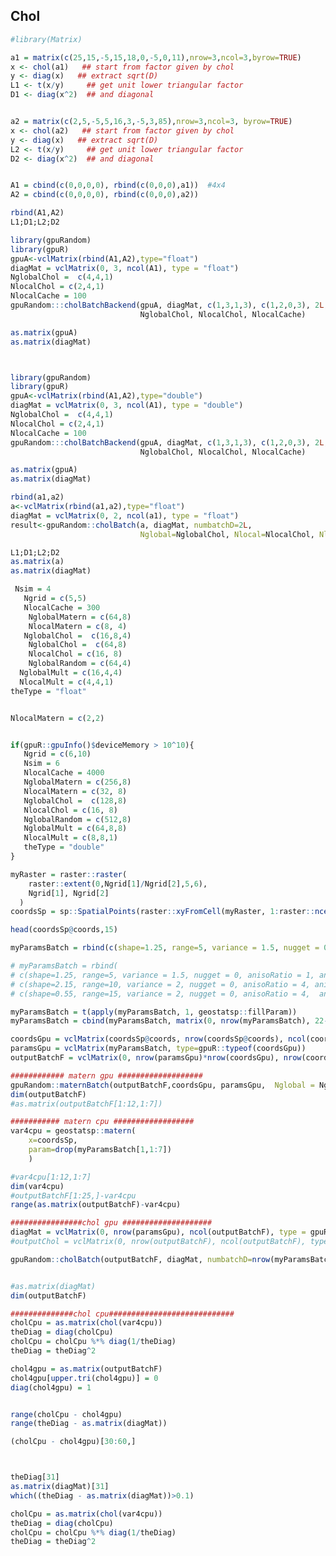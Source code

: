 <!--
%\VignetteEngine{knitr::knitr}
%\VignetteIndexEntry{cholBatch}
-->


## Chol
```r
#library(Matrix)

```


```r
a1 = matrix(c(25,15,-5,15,18,0,-5,0,11),nrow=3,ncol=3,byrow=TRUE)
x <- chol(a1)   ## start from factor given by chol
y <- diag(x)   ## extract sqrt(D)
L1 <- t(x/y)     ## get unit lower triangular factor
D1 <- diag(x^2)  ## and diagonal


a2 = matrix(c(2,5,-5,5,16,3,-5,3,85),nrow=3,ncol=3, byrow=TRUE)
x <- chol(a2)   ## start from factor given by chol
y <- diag(x)   ## extract sqrt(D)
L2 <- t(x/y)     ## get unit lower triangular factor
D2 <- diag(x^2)  ## and diagonal


A1 = cbind(c(0,0,0,0), rbind(c(0,0,0),a1))  #4x4
A2 = cbind(c(0,0,0,0), rbind(c(0,0,0),a2))

rbind(A1,A2)
L1;D1;L2;D2
```

```r
library(gpuRandom)
library(gpuR)
gpuA<-vclMatrix(rbind(A1,A2),type="float")
diagMat = vclMatrix(0, 3, ncol(A1), type = "float")
NglobalChol =  c(4,4,1)
NlocalChol = c(2,4,1)
NlocalCache = 100
gpuRandom:::cholBatchBackend(gpuA, diagMat, c(1,3,1,3), c(1,2,0,3), 2L,
                             NglobalChol, NlocalChol, NlocalCache)

as.matrix(gpuA)
as.matrix(diagMat)



library(gpuRandom)
library(gpuR)
gpuA<-vclMatrix(rbind(A1,A2),type="double")
diagMat = vclMatrix(0, 3, ncol(A1), type = "double")
NglobalChol =  c(4,4,1)
NlocalChol = c(2,4,1)
NlocalCache = 100
gpuRandom:::cholBatchBackend(gpuA, diagMat, c(1,3,1,3), c(1,2,0,3), 2L,
                             NglobalChol, NlocalChol, NlocalCache)

as.matrix(gpuA)
as.matrix(diagMat)
```









```r
rbind(a1,a2)
a<-vclMatrix(rbind(a1,a2),type="float")
diagMat = vclMatrix(0, 2, ncol(a1), type = "float")
result<-gpuRandom::cholBatch(a, diagMat, numbatchD=2L,
                             Nglobal=NglobalChol, Nlocal=NlocalChol, NlocalCache=NlocalCache)

L1;D1;L2;D2
as.matrix(a)
as.matrix(diagMat)
```

```r
 Nsim = 4
   Ngrid = c(5,5)
   NlocalCache = 300
    NglobalMatern = c(64,8) 
    NlocalMatern = c(8, 4)
   NglobalChol =  c(16,8,4)
    NglobalChol =  c(64,8)
    NlocalChol = c(16, 8)
    NglobalRandom = c(64,4)
  NglobalMult = c(16,4,4)   
  NlocalMult = c(4,4,1)   
theType = "float"


NlocalMatern = c(2,2)


if(gpuR::gpuInfo()$deviceMemory > 10^10){
   Ngrid = c(6,10)
   Nsim = 6
   NlocalCache = 4000
   NglobalMatern = c(256,8) 
   NlocalMatern = c(32, 8)
   NglobalChol =  c(128,8)
   NlocalChol = c(16, 8)
   NglobalRandom = c(512,8)
   NglobalMult = c(64,8,8)   
   NlocalMult = c(8,8,1)
   theType = "double"
}

myRaster = raster::raster(
    raster::extent(0,Ngrid[1]/Ngrid[2],5,6),
    Ngrid[1], Ngrid[2]
  )
coordsSp = sp::SpatialPoints(raster::xyFromCell(myRaster, 1:raster::ncell(myRaster)))

head(coordsSp@coords,15)

myParamsBatch = rbind(c(shape=1.25, range=5, variance = 1.5, nugget = 0, anisoRatio = 1, anisoAngleRadians = 0))

# myParamsBatch = rbind(
# c(shape=1.25, range=5, variance = 1.5, nugget = 0, anisoRatio = 1, anisoAngleRadians = 0), 
# c(shape=2.15, range=10, variance = 2, nugget = 0, anisoRatio = 4, anisoAngleRadians = pi/7),
# c(shape=0.55, range=15, variance = 2, nugget = 0, anisoRatio = 4,  anisoAngleRadians = pi/7))

myParamsBatch = t(apply(myParamsBatch, 1, geostatsp::fillParam))
myParamsBatch = cbind(myParamsBatch, matrix(0, nrow(myParamsBatch), 22-ncol(myParamsBatch)))

coordsGpu = vclMatrix(coordsSp@coords, nrow(coordsSp@coords), ncol(coordsSp@coords), type=theType)
paramsGpu = vclMatrix(myParamsBatch, type=gpuR::typeof(coordsGpu))
outputBatchF = vclMatrix(0, nrow(paramsGpu)*nrow(coordsGpu), nrow(coordsGpu), type=gpuR::typeof(paramsGpu))
```


```r
############ matern gpu ###################
gpuRandom::maternBatch(outputBatchF,coordsGpu, paramsGpu,  Nglobal = NglobalMatern, Nlocal = NlocalMatern)
dim(outputBatchF)
#as.matrix(outputBatchF[1:12,1:7])

########### matern cpu ##################
var4cpu = geostatsp::matern(
    x=coordsSp,
    param=drop(myParamsBatch[1,1:7])
    )

#var4cpu[1:12,1:7]
dim(var4cpu)
#outputBatchF[1:25,]-var4cpu
range(as.matrix(outputBatchF)-var4cpu)
```

```r
################chol gpu ####################
diagMat = vclMatrix(0, nrow(paramsGpu), ncol(outputBatchF), type = gpuR::typeof(outputBatchF))
#outputChol = vclMatrix(0, nrow(outputBatchF), ncol(outputBatchF), type = gpuR::typeof(outputBatchF))

gpuRandom::cholBatch(outputBatchF, diagMat, numbatchD=nrow(myParamsBatch),Nglobal = NglobalChol,Nlocal = NlocalChol,NlocalCache = NlocalCache)


#as.matrix(diagMat)
dim(outputBatchF)

##############chol cpu############################
cholCpu = as.matrix(chol(var4cpu))
theDiag = diag(cholCpu)
cholCpu = cholCpu %*% diag(1/theDiag)
theDiag = theDiag^2
```

```r

chol4gpu = as.matrix(outputBatchF)
chol4gpu[upper.tri(chol4gpu)] = 0
diag(chol4gpu) = 1


range(cholCpu - chol4gpu)
range(theDiag - as.matrix(diagMat))

(cholCpu - chol4gpu)[30:60,]



theDiag[31]
as.matrix(diagMat)[31]
which((theDiag - as.matrix(diagMat))>0.1)
```










```r
cholCpu = as.matrix(chol(var4cpu))
theDiag = diag(cholCpu)
cholCpu = cholCpu %*% diag(1/theDiag)
theDiag = theDiag^2

```













